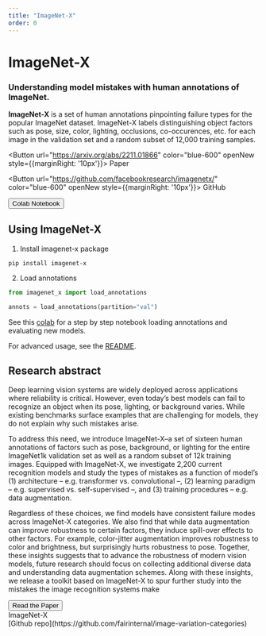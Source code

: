 ```yaml
---
title: "ImageNet-X"
order: 0
---
```

<meta property="og:title" content="ImageNet-X" />
<meta property="og:description" content="Dataset to understand AI model mistakes" />
<meta property="og:image" content="https://facebookresearch.github.io/imagenetx/site/assets/images/imagenetx_o_image.png" />

<Content color="indigo-200" spaceTop spaceBottom>

# ImageNet-X

### Understanding model mistakes with human annotations of ImageNet.

**ImageNet-X** is a set of human annotations pinpointing failure types for the popular ImageNet dataset. ImageNet-X labels distinguishing object factors such as pose, size, color, lighting, occlusions, co-occurences, etc. for each image in the validation set and
a random subset of 12,000 training samples.

<Button url="https://arxiv.org/abs/2211.01866" color="blue-600" openNew style={{marginRight: '10px'}}>
Paper
</Button> 

<Button url="https://github.com/facebookresearch/imagenetx/" color="blue-600" openNew style={{marginRight: '10px'}}>
GitHub
</Button>

<Button url="https://colab.research.google.com/drive/1snegwqRKjqjwBEyq0-YY9_NOmTai8hT_?usp=sharing" color="blue-600" openNew>
Colab Notebook
</Button>

</Content>
<Gallery color="indigo-200" style={{opacity:0.9}} fullWidth spaceBottom>
  <Image url="/assets/images/landing.png" />
</Gallery>

<Content noteLeft="ImageNet-X can be used to surface mistake types for any ImageNet classifier" spaceTop spaceBottom>

## Using ImageNet-X

1. Install imagenet-x package

```
pip install imagenet-x
```

2. Load annotations
```python
from imagenet_x import load_annotations

annots = load_annotations(partition="val")
```

See this [colab](https://colab.research.google.com/drive/1snegwqRKjqjwBEyq0-YY9_NOmTai8hT_?usp=sharing) for a step by step notebook loading annotations and evaluating new models.

For advanced usage, see the [README](https://github.com/facebookresearch/imagenetx/).

</Content>

<Content spaceBottom>

## Research abstract

Deep learning vision systems are widely deployed across applications where reliability is critical.
However, even today’s best models can fail to recognize an object when its pose, lighting, or background varies.
While existing benchmarks surface examples that are challenging for models, they do not explain why such mistakes arise.

To address this need, we introduce ImageNet-X–a set of sixteen human annotations of factors such as pose, background, or lighting for the entire ImageNet1k validation set as well as a random subset of 12k training images.
Equipped with ImageNet-X, we investigate 2,200 current recognition models and study the types of mistakes as a function of model’s
(1) architecture – e.g. transformer vs. convolutional –, (2) learning paradigm – e.g. supervised vs. self-supervised –, and (3) training procedures – e.g. data augmentation.

Regardless of these choices, we find models have consistent failure modes across ImageNet-X categories.
We also find that while data augmentation can improve robustness to certain factors, they induce spill-over effects to other factors.
For example, color-jitter augmentation improves robustness to color and brightness, but surprisingly hurts robustness to pose.
Together, these insights suggests that to advance the robustness of modern vision models, future research should focus on collecting additional diverse data and understanding data augmentation schemes.
Along with these insights, we release a toolkit based on ImageNet-X to spur further study into the mistakes the image recognition systems make

<Button url="https://arxiv.org/abs/2211.01866" color="blue-600" openNew>
  Read the Paper
</Button> 

</Content>


<Footer columns>
  <div>
  ImageNet-X
  </div>

  <div>
  [Github repo](https://github.com/fairinternal/image-variation-categories)  
  </div>
</Footer>
